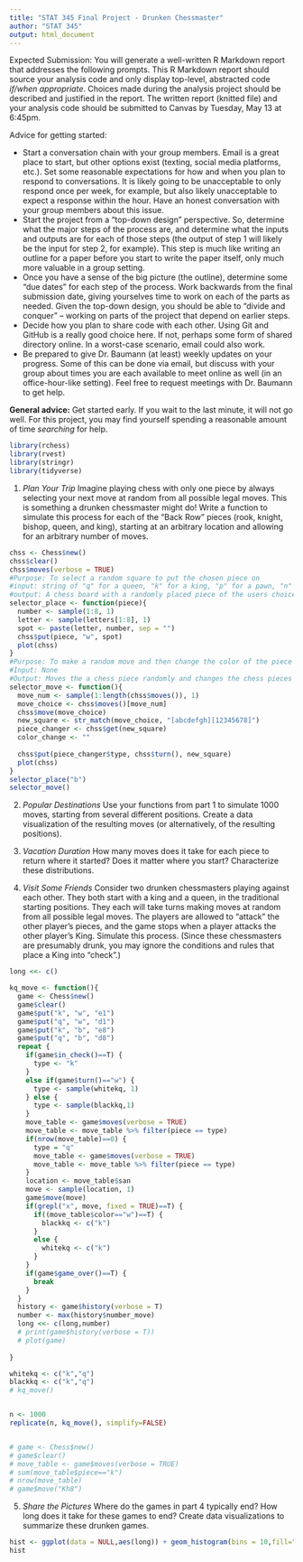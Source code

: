 ```yaml
---
title: "STAT 345 Final Project - Drunken Chessmaster"
author: "STAT 345"
output: html_document
---
```


Expected Submission: You will generate a well-written R Markdown report that addresses the following prompts. This R Markdown report should source your analysis code and only display top-level, abstracted code _if/when appropriate_. Choices made during the analysis project should be described and justified in the report. The written report (knitted file) and your analysis code should be submitted to Canvas by Tuesday, May 13 at 6:45pm. 

Advice for getting started:

- Start a conversation chain with your group members. Email is a great place to start, but other options exist (texting, social media platforms, etc.). Set some reasonable expectations for how and when you plan to respond to conversations. It is likely going to be unacceptable to only respond once per week, for example, but also likely unacceptable to expect a response within the hour. Have an honest conversation with your group members about this issue.
- Start the project from a "top-down design" perspective. So, determine what the major steps of the process are, and determine what the inputs and outputs are for each of those steps (the output of step 1 will likely be the input for step 2, for example). This step is much like writing an outline for a paper before you start to write the paper itself, only much more valuable in a group setting. 
- Once you have a sense of the big picture (the outline), determine some "due dates" for each step of the process. Work backwards from the final submission date, giving yourselves time to work on each of the parts as needed. Given the top-down design, you should be able to "divide and conquer" -- working on parts of the project that depend on earlier steps.
- Decide how you plan to share code with each other. Using Git and GitHub is a really good choice here. If not, perhaps some form of shared directory online. In a worst-case scenario, email could also work. 
- Be prepared to give Dr. Baumann (at least) weekly updates on your progress. Some of this can be done via email, but discuss with your group about times you are each available to meet online as well (in an office-hour-like setting). Feel free to request meetings with Dr. Baumann to get help.

**General advice:** Get started early. If you wait to the last minute, it will not go well. For this project, you may find yourself spending a reasonable amount of time _searching_ for help.

```r
library(rchess)
library(rvest)
library(stringr)
library(tidyverse)
```


1. _Plan Your Trip_ Imagine playing chess with only one piece by always selecting your next move at random from all possible legal moves. This is something a drunken chessmaster might do! Write a function to simulate this process for each of the "Back Row" pieces (rook, knight, bishop, queen, and king), starting at an arbitrary location and allowing for an arbitrary number of moves.


```r
chss <- Chess$new()
chss$clear()
chss$moves(verbose = TRUE)
#Purpose: To select a random square to put the chosen piece on
#input: string of "q" for a queen, "k" for a king, "p" for a pawn, "n" for a knight, "r" for a rook, "b" for a bishop
#output: A chess board with a randomly placed piece of the users choice
selector_place <- function(piece){
  number <- sample(1:8, 1)
  letter <- sample(letters[1:8], 1)
  spot <- paste(letter, number, sep = "")
  chss$put(piece, "w", spot)
  plot(chss)
}
#Purpose: To make a random move and then change the color of the piece so as to avoid having to have more that one piece on the board.
#Input: None
#Output: Moves the a chess piece randomly and changes the chess pieces color
selector_move <- function(){
  move_num <- sample(1:length(chss$moves()), 1)
  move_choice <- chss$moves()[move_num]
  chss$move(move_choice)
  new_square <- str_match(move_choice, "[abcdefgh][12345678]")
  piece_changer <- chss$get(new_square)
  color_change <- ""
  
  chss$put(piece_changer$type, chss$turn(), new_square)
  plot(chss)
}
selector_place("b")
selector_move()
```



2. _Popular Destinations_ Use your functions from part 1 to simulate 1000 moves, starting from several different positions. Create a data visualization of the resulting moves (or alternatively, of the resulting positions).

3. _Vacation Duration_ How many moves does it take for each piece to return where it started? Does it matter where you start? Characterize these distributions.

4. _Visit Some Friends_ Consider two drunken chessmasters playing against each other. They both start with a king and a queen, in the traditional starting positions. They each will take turns making moves at random from all possible legal moves. The players are allowed to "attack" the other player's pieces, and the game stops when a player attacks the other player's King. Simulate this process. (Since these chessmasters are presumably drunk, you may ignore the conditions and rules that place a King into "check".)

```r
long <<- c()

kq_move <- function(){
  game <- Chess$new()
  game$clear()
  game$put("k", "w", "e1")
  game$put("q", "w", "d1")
  game$put("k", "b", "e8")
  game$put("q", "b", "d8")
  repeat {
    if(game$in_check()==T) {
      type <- "k"
    }
    else if(game$turn()=="w") {
      type <- sample(whitekq, 1)
    } else {
      type <- sample(blackkq,1)
    }
    move_table <- game$moves(verbose = TRUE)
    move_table <- move_table %>% filter(piece == type)
    if(nrow(move_table)==0) {
      type = "q"
      move_table <- game$moves(verbose = TRUE)
      move_table <- move_table %>% filter(piece == type)
    }
    location <- move_table$san
    move <- sample(location, 1)
    game$move(move)
    if(grepl("x", move, fixed = TRUE)==T) {
      if((move_table$color=="w")==T) {
        blackkq <- c("k")
      }
      else {
        whitekq <- c("k")
      }
    }
    if(game$game_over()==T) {
      break
    }
  }
  history <- game$history(verbose = T)
  number <- max(history$number_move)
  long <<- c(long,number)
  # print(game$history(verbose = T))
  # plot(game)
  
}

whitekq <- c("k","q")
blackkq <- c("k","q")
# kq_move()


n <- 1000
replicate(n, kq_move(), simplify=FALSE)


# game <- Chess$new()
# game$clear()
# move_table <- game$moves(verbose = TRUE)
# sum(move_table$piece=="k")
# nrow(move_table)
# game$move("Kh8")
```


5. _Share the Pictures_ Where do the games in part 4 typically end?  How long does it take for these games to end? Create data visualizations to summarize these drunken games.

```r
hist <- ggplot(data = NULL,aes(long)) + geom_histogram(bins = 10,fill="blue",color="black") + labs(title="Number of Moves for the Game to End",x="Number of Moves",y="Count")
hist
```



